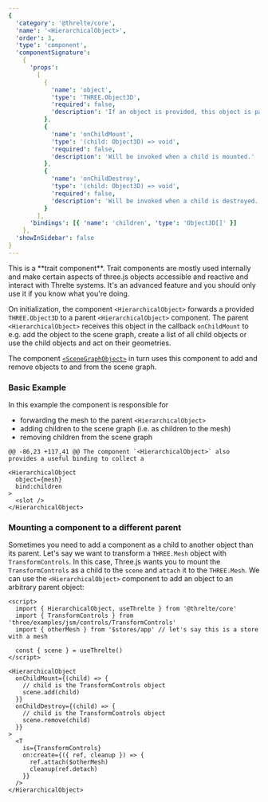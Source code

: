 ```yaml
---
{
  'category': '@threlte/core',
  'name': '<HierarchicalObject>',
  'order': 3,
  'type': 'component',
  'componentSignature':
    {
      'props':
        [
          {
            'name': 'object',
            'type': 'THREE.Object3D',
            'required': false,
            'description': 'If an object is provided, this object is passed to the upstream onChildMount and onChildDestroy methods.'
          },
          {
            'name': 'onChildMount',
            'type': '(child: Object3D) => void',
            'required': false,
            'description': 'Will be invoked when a child is mounted.'
          },
          {
            'name': 'onChildDestroy',
            'type': '(child: Object3D) => void',
            'required': false,
            'description': 'Will be invoked when a child is destroyed.'
          }
        ],
      'bindings': [{ 'name': 'children', 'type': 'Object3D[]' }]
    },
  'showInSidebar': false
}
---
```


<Tip type="warning">
  This is a **trait component**. Trait components are mostly used internally and make certain
  aspects of three.js objects accessible and reactive and interact with Threlte systems. It's an
  advanced feature and you should only use it if you know what you're doing.
</Tip>

On initialization, the component `<HierarchicalObject>` forwards a provided `THREE.Object3D` to a parent `<HierarchicalObject>` component. The parent `<HierarchicalObject>` receives this object in the callback `onChildMount` to e.g. add the object to the scene graph, create a list of all child objects or use the child objects and act on their geometries.

The component [`<SceneGraphObject>`](/docs/reference/core/scene-graph-object) in turn uses this component to add and remove objects to and from the scene graph.

### Basic Example

In this example the component is responsible for

- forwarding the mesh to the parent `<HierarchicalObject>`
- adding children to the scene graph (i.e. as children to the mesh)
- removing children from the scene graph

```svelte
@@ -86,23 +117,41 @@ The component `<HierarchicalObject>` also provides a useful binding to collect a

<HierarchicalObject
  object={mesh}
  bind:children
>
  <slot />
</HierarchicalObject>
```

### Mounting a component to a different parent

Sometimes you need to add a component as a child to another object than its parent. Let's say we want to transform a `THREE.Mesh` object with `TransformControls`. In this case, Three.js wants you to mount the `TransformControls` as a child to the `scene` and `attach` it to the `THREE.Mesh`. We can use the `<HierarchicalObject>` component to add an object to an arbitrary parent object:

```svelte
<script>
  import { HierarchicalObject, useThrelte } from '@threlte/core'
  import { TransformControls } from 'three/examples/jsm/controls/TransformControls'
  import { otherMesh } from '$stores/app' // let's say this is a store with a mesh

  const { scene } = useThrelte()
</script>

<HierarchicalObject
  onChildMount={(child) => {
    // child is the TransformControls object
    scene.add(child)
  }}
  onChildDestroy={(child) => {
    // child is the TransformControls object
    scene.remove(child)
  }}
>
  <T
    is={TransformControls}
    on:create={({ ref, cleanup }) => {
      ref.attach($otherMesh)
      cleanup(ref.detach)
    }}
  />
</HierarchicalObject>
```
